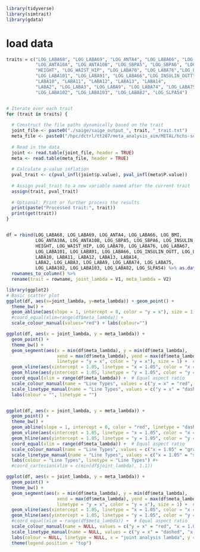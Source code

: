 ```r
library(tidyverse)
library(simtrait)
library(gdata)
```

# load data
```r
traits = c("LOG_LABA68", "LOG_LABA69", "LOG_ANTA4", "LOG_LABA66", "LOG_BMI",
           "LOG_ANTA10A", "LOG_ANTA10B", "LOG_SBPA5", "LOG_SBPA6", "LOG_INSULIN_FAST",
           "HEIGHT", "LOG_WAIST_HIP", "LOG_LABA70", "LOG_LABA76","LOG_LABA67", 
           "LOG_LABA101", "LOG_LABA91", "LOG_LABA66","LOG_INSULIN_OGTT", "LOG_LABA1",
           "LABA10", "LABA11", "LABA12", "LABA13", "LABA14",
           "LABA2", "LOG_LABA3", "LOG_LABA9", "LOG_LABA74", "LOG_LABA75",
           "LOG_LABA102", "LOG_LABA103", "LOG_LABA82", "LOG_SLPA54")


# Iterate over each trait
for (trait in traits) {
  
  # Construct the file paths dynamically based on the trait
  joint_file <- paste0("./saige/saige_output_", trait, "_trait.txt")
  meta_file <- paste0("/hpc/dctrl/tt207/meta_analysis_aim/METAL/hchs-sol/output_metal_sex_", trait, "_trait1.txt")
  
  # Read in the data
  joint <- read.table(joint_file, header = TRUE)
  meta <- read.table(meta_file, header = TRUE)
  
  # Calculate p-value inflation
  pval_trait <- c(pval_infl(joint$p.value), pval_infl(meta$P.value))
  
  # Assign pval_trait to a new variable named after the current trait
  assign(trait, pval_trait)
  
  # Optional: Print or further process the results
  print(paste("Processed trait:", trait))
  print(get(trait))
}


df = rbind(LOG_LABA68, LOG_LABA69, LOG_ANTA4, LOG_LABA66, LOG_BMI,
           LOG_ANTA10A, LOG_ANTA10B, LOG_SBPA5, LOG_SBPA6, LOG_INSULIN_FAST,
           HEIGHT, LOG_WAIST_HIP, LOG_LABA70, LOG_LABA76, LOG_LABA67, 
           LOG_LABA101, LOG_LABA91, LOG_LABA66, LOG_INSULIN_OGTT, LOG_LABA1,
           LABA10, LABA11, LABA12, LABA13, LABA14,
           LABA2, LOG_LABA3, LOG_LABA9, LOG_LABA74, LOG_LABA75,
           LOG_LABA102, LOG_LABA103, LOG_LABA82, LOG_SLPA54) %>% as.data.frame() %>% 
  rownames_to_column() %>% 
  rename(trait = rowname, joint_lambda = V1, meta_lambda = V2)
```

```r
library(ggplot2)
# Basic scatter plot
ggplot(df, aes(x=joint_lambda, y=meta_lambda)) + geom_point() +
  theme_bw() +
  geom_abline(aes(slope = 1, intercept = 0, color = "y = x"), size = 1, linetype = "dashed") +
  #coord_equal(xlim=range(df$meta_lambda)) +
  scale_colour_manual(values="red") + labs(colour="")

ggplot(df, aes(x = joint_lambda, y = meta_lambda)) +
  geom_point() +
  theme_bw() +
  geom_segment(aes(x = min(df$meta_lambda), y = min(df$meta_lambda), 
                   xend = max(df$meta_lambda), yend = max(df$meta_lambda),
                   linetype = "y = x", color = "y = x"), size = 1) +  # y = x line
  geom_vline(aes(xintercept = 1.05, linetype = "x = 1.05", color = "x = 1.05"), size = 1) +  # Vertical line at x = 1.05
  geom_hline(aes(yintercept = 1.05, linetype = "y = 1.05", color = "y = 1.05"), size = 1) +  # Horizontal line at y = 1.05
  coord_equal(xlim = range(df$meta_lambda)) +  # Equal aspect ratio
  scale_colour_manual(name = "Line Types", values = c("y = x" = "red", "x = 1.05" = "gray", "y = 1.05" = "gray")) +  # Custom colors
  scale_linetype_manual(name = "Line Types", values = c("y = x" = "dashed", "x = 1.05" = "solid", "y = 1.05" = "solid")) +  # Custom line types
  labs(colour = "", linetype = "") 


ggplot(df, aes(x = joint_lambda, y = meta_lambda)) +
  geom_point() +
  theme_bw() +
  geom_abline(slope = 1, intercept = 0, color = "red", linetype = "dashed", size = 1) +  # y = x line (red, dashed)
  geom_vline(aes(xintercept = 1.05, linetype = "x = 1.05", color = "x = 1.05"), size = 1) +  # Vertical line at x = 1.05
  geom_hline(aes(yintercept = 1.05, linetype = "y = 1.05", color = "y = 1.05"), size = 1) +  # Horizontal line at y = 1.05
  coord_equal(xlim = range(df$meta_lambda)) +  # Equal aspect ratio
  scale_colour_manual(name = "Line Types", values = c("x = 1.05" = "gray", "y = 1.05" = "gray")) +  # Custom colors for vertical and horizontal lines
  scale_linetype_manual(name = "Line Types", values = c("x = 1.05" = "solid", "y = 1.05" = "solid")) +  # Custom line types
  labs(colour = "Line Types", linetype = "Line Types") #+
  #coord_cartesian(xlim = c(min(df$joint_lambda), 1.1))

ggplot(df, aes(x = joint_lambda, y = meta_lambda)) +
  geom_point() +
  theme_bw() +
  geom_segment(aes(x = min(df$meta_lambda), y = min(df$meta_lambda), 
                   xend = max(df$meta_lambda), yend = max(df$meta_lambda),
                   linetype = "y = x", color = "y = x"), size = 1) +  # y = x line
  geom_vline(aes(xintercept = 1.05, linetype = "x = 1.05", color = "x = 1.05"), size = 1) +  # Vertical line at x = 1.05
  geom_hline(aes(yintercept = 1.05, linetype = "y = 1.05", color = "y = 1.05"), size = 1) +  # Horizontal line at y = 1.05
  #coord_equal(xlim = range(df$meta_lambda)) +  # Equal aspect ratio
  scale_colour_manual(name = NULL, values = c("y = x" = "red", "x = 1.05" = "gray", "y = 1.05" = "gray")) +  # Custom colors
  scale_linetype_manual(name = NULL, values = c("y = x" = "dashed", "x = 1.05" = "solid", "y = 1.05" = "solid")) +  # Custom line types
  labs(colour = NULL, linetype = NULL, x = "joint analysis lambda", y = "meta analysis lambda") +
  theme(legend.position = "top")

```


